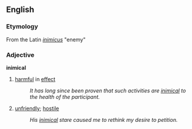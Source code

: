 ==English==
=== Etymology ===
From  the Latin ''[[inimicus]]'' "enemy"
=== Adjective ===
'''inimical'''
# [[harmful]] in [[effect]]
#: ''It has long since been proven that such activities are [[inimical]] to the health of the participant.''
# [[unfriendly]]; [[hostile]]
#: ''His [[inimical]] stare caused me to rethink my desire to petition.''